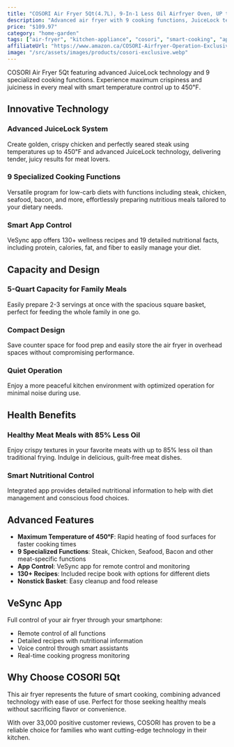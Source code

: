 ```yaml
---
title: "COSORI Air Fryer 5Qt(4.7L), 9-In-1 Less Oil Airfryer Oven, UP to 450℉, Quiet Operation, 30 Exclusive Recipes, Nonstick Basket, Compact, Dishwasher Safe"
description: "Advanced air fryer with 9 cooking functions, JuiceLock technology for maximum crispiness and juiciness, and VeSync app integration for smart cooking control."
price: "$109.97"
category: "home-garden"
tags: ["air-fryer", "kitchen-appliance", "cosori", "smart-cooking", "app-control", "juice-lock", "9-in-1", "family-meals"]
affiliateUrl: "https://www.amazon.ca/COSORI-Airfryer-Operation-Exclusive-Dishwasher/dp/B0936FGLQS?tag=callinow-20"
image: "/src/assets/images/products/cosori-exclusive.webp"
---
```


COSORI Air Fryer 5Qt featuring advanced JuiceLock technology and 9 specialized cooking functions. Experience maximum crispiness and juiciness in every meal with smart temperature control up to 450℉.

## Innovative Technology

### Advanced JuiceLock System
Create golden, crispy chicken and perfectly seared steak using temperatures up to 450℉ and advanced JuiceLock technology, delivering tender, juicy results for meat lovers.

### 9 Specialized Cooking Functions
Versatile program for low-carb diets with functions including steak, chicken, seafood, bacon, and more, effortlessly preparing nutritious meals tailored to your dietary needs.

### Smart App Control
VeSync app offers 130+ wellness recipes and 19 detailed nutritional facts, including protein, calories, fat, and fiber to easily manage your diet.

## Capacity and Design

### 5-Quart Capacity for Family Meals
Easily prepare 2-3 servings at once with the spacious square basket, perfect for feeding the whole family in one go.

### Compact Design
Save counter space for food prep and easily store the air fryer in overhead spaces without compromising performance.

### Quiet Operation
Enjoy a more peaceful kitchen environment with optimized operation for minimal noise during use.

## Health Benefits

### Healthy Meat Meals with 85% Less Oil
Enjoy crispy textures in your favorite meats with up to 85% less oil than traditional frying. Indulge in delicious, guilt-free meat dishes.

### Smart Nutritional Control
Integrated app provides detailed nutritional information to help with diet management and conscious food choices.

## Advanced Features

- **Maximum Temperature of 450℉**: Rapid heating of food surfaces for faster cooking times
- **9 Specialized Functions**: Steak, Chicken, Seafood, Bacon and other meat-specific functions
- **App Control**: VeSync app for remote control and monitoring
- **130+ Recipes**: Included recipe book with options for different diets
- **Nonstick Basket**: Easy cleanup and food release

## VeSync App

Full control of your air fryer through your smartphone:
- Remote control of all functions
- Detailed recipes with nutritional information
- Voice control through smart assistants
- Real-time cooking progress monitoring

## Why Choose COSORI 5Qt

This air fryer represents the future of smart cooking, combining advanced technology with ease of use. Perfect for those seeking healthy meals without sacrificing flavor or convenience.

With over 33,000 positive customer reviews, COSORI has proven to be a reliable choice for families who want cutting-edge technology in their kitchen.
